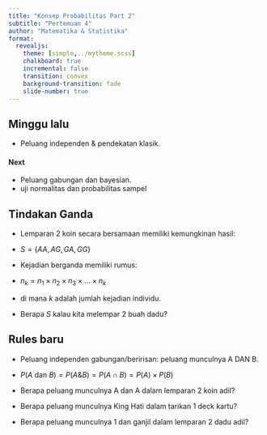```yaml
---
title: "Konsep Probabilitas Part 2"
subtitle: "Pertemuan 4"
author: "Matematika & Statistika"
format: 
  revealjs:
    theme: [simple,../mytheme.scss]
    chalkboard: true
    incremental: false
    transition: convex
    background-transition: fade
    slide-number: true
---
```


## Minggu lalu

- Peluang independen & pendekatan klasik.

#### Next

- Peluang gabungan dan bayesian.
- uji normalitas dan probabilitas sampel

## Tindakan Ganda

::: {.incremental}

- Lemparan 2 koin secara bersamaan memiliki kemungkinan hasil:

- $S=\{AA,AG,GA,GG\}$

- Kejadian berganda memiliki rumus: 

- $n_k=n_1 \times n_2 \times n_3 \times ... \times n_k$

- di mana $k$ adalah jumlah kejadian individu.

- Berapa $S$ kalau kita melempar 2 buah dadu?

:::

## Rules baru

::: {.incremental}

- Peluang independen gabungan/beririsan: peluang munculnya A DAN B.

- $P(A \ \text{dan} \ B)=P(A\&B) = P(A \cap B) = P(A) \times P(B)$

- Berapa peluang munculnya A dan A dalam lemparan 2 koin adil?

- Berapa peluang munculnya King Hati dalam tarikan 1 deck kartu?

- Berapa peluang munculnya 1 dan ganjil dalam lemparan 2 dadu adil?

:::

## 